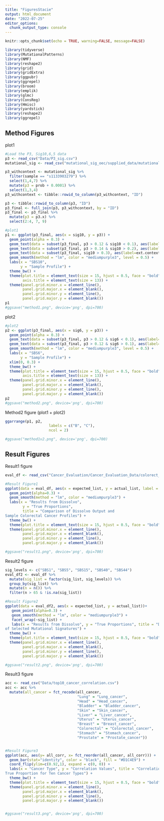 ```yaml
---
title: "FiguresStacie"
output: html_document
date: "2022-07-25"
editor_options: 
  chunk_output_type: console
---
```


```r
knitr::opts_chunk$set(echo = TRUE, warning=FALSE, message=FALSE)

library(tidyverse)
library(MutationalPatterns)
library(NMF)
library(reshape2)
library(grid)
library(gridExtra)
library(ggpubr)
library(ggrepel)
library(broom)
library(emplik)
library(glmc)
library(ConsReg)
library(Hmisc)
library(yardstick)
library(reshape2)
library(ggrepel)
```

## Method Figures
plot1
```r
#Load the P3, Sig10,6,5 data
p3 <- read_csv("Data/P3_sig.csv")
mutational_sig <- read_csv("mutational_sig_oec/supplied_data/mutational.sig.csv")

p3_withcontext <- mutational_sig %>%
  filter(sample == "s1133903279") %>%
  select(1,4,7) %>%
  mutate(p3 = prob + 0.0001) %>%
  select(1,3,4)
p3_withcontext <- tibble::rowid_to_column(p3_withcontext, "ID")

p3 <- tibble::rowid_to_column(p3, "ID")
p3_final <- full_join(p3, p3_withcontext, by = "ID")
p3_final <- p3_final %>%
  mutate(p3 = p3.x) %>%
  select(2:4, 7, 9)

#plot1
p1 <- ggplot(p3_final, aes(x = sig10, y = p3)) +
  geom_point(alpha = 0.3) + 
  geom_text(data = subset(p3_final, p3 > 0.12 & sig10 < 0.1), aes(label=ext.context), vjust = 2, hjust = -0.25) +
  geom_text(data = subset(p3_final, p3 > 0.14 & sig10 > 0.2), aes(label=ext.context), vjust = 2) +
  geom_text(data = subset(p3_final, sig10 > 0.3), aes(label=ext.context), vjust = 2, hjust = 1) +
  geom_smooth(method = "lm", color = "mediumpurple3", level = 0.5) +
  labs(x = "SBS10",
       y = "Sample Profile") +
  theme_bw() +
  theme(plot.title = element_text(size = 15, hjust = 0.5, face = "bold"),
        axis.title = element_text(size = 13)) +
  theme(panel.grid.minor.x = element_line(),
        panel.grid.major.x = element_blank(),
        panel.grid.minor.y = element_line(),
        panel.grid.major.y = element_blank())
p1
#ggsave("method1.png", device='png', dpi=700)
```

plot2
```r
#plot2
p2 <- ggplot(p3_final, aes(x = sig6, y = p3)) +
  geom_point(alpha = 0.3) +
  geom_text(data = subset(p3_final, p3 > 0.12 & sig6 < 0.1), aes(label=ext.context), vjust = 2) +
  geom_text(data = subset(p3_final, p3 > 0.12 & sig6 > 0.1), aes(label=ext.context), vjust = 2) +
  geom_smooth(method = "lm", color = "mediumpurple3", level = 0.5) +
  labs(x = "SBS6",
       y = "Sample Profile") +
  xlim(0, 0.3) +
  theme_bw() +
  theme(plot.title = element_text(size = 15, hjust = 0.5, face = "bold"),
        axis.title = element_text(size = 13)) +
  theme(panel.grid.minor.x = element_line(),
        panel.grid.major.x = element_blank(),
        panel.grid.minor.y = element_line(),
        panel.grid.major.y = element_blank())
p2
#ggsave("method2.png", device='png', dpi=700)
```

Method2 figure (plot1 + plot2)
```r
ggarrange(p1, p2,
                    labels = c("B", "C"),
                    ncol = 2)

#ggsave("method1v2.png", device='png', dpi=700)
```


## Result Figures
Result1 figure
```r
eval_df <- read_csv("Cancer_Evaluation/Cancer_Evaluation_Data/colorect_cancer_evaluation.csv")

#Result Figure1
ggplot(data = eval_df, aes(x = expected_list, y = actual_list, label = sig_list))+
  geom_point(alpha=0.3) +
  geom_smooth(method = "lm", color = "mediumpurple3") +
  labs(x = "Results from Dissolvo", 
        y = "True Proportions",
        title = "Comparison of Dissolvo Output and 
Sample Colorectal Cancer Profiles") +
  theme_bw() +
  theme(plot.title = element_text(size = 15, hjust = 0.5, face = "bold")) +
  theme(panel.grid.minor.x = element_line(),
        panel.grid.major.x = element_blank(),
        panel.grid.minor.y = element_line(),
        panel.grid.major.y = element_blank())

#ggsave("result1.png", device='png', dpi=700)
```

Result2 figure
```r
sig_levels <- c("SBS1", "SBS5", "SBS15", "SBS40", "SBS44")
eval_df2 <- eval_df %>%
  mutate(sig_list = factor(sig_list, sig_levels)) %>%
  group_by(sig_list) %>%
  mutate(n = n()) %>%
  filter(n > 65 & !is.na(sig_list))

#Result Figure2
ggplot(data = eval_df2, aes(x = expected_list, y = actual_list))+
   geom_point(alpha=0.3) +
   geom_smooth(method = "lm", color = "mediumpurple3") +
   facet_wrap(~sig_list) +
   labs(x = "Results from Dissolvo", y = "True Proportions", title = "Dissolvo Output and Sample Profiles
of Selected Mutational Signatures") +
  theme_bw() +
  theme(plot.title = element_text(size = 15, hjust = 0.5, face = "bold")) +
  theme(panel.grid.minor.x = element_line(),
        panel.grid.major.x = element_blank(),
        panel.grid.minor.y = element_line(),
        panel.grid.major.y = element_blank())

#ggsave("result2.png", device='png', dpi=700)
```

Result3 figure
```r
acc <- read_csv("Data/top10_cancer_correlation.csv")
acc <- acc %>%
  mutate(all_cancer = fct_recode(all_cancer,
                                 "Lung" = "Lung_cancer",
                                 "Head" = "Head_cancer",
                                 "Bladder" = "Bladder_cancer", 
                                 "Skin" = "Skin_cancer",
                                 "Liver" = "Liver_cancer",
                                 "Uterus" = "Uterus_cancer",
                                 "Breast" = "Breast_cancer",
                                 "Colorectal" = "Colorectal_cancer", 
                                 "Stomach" = "Stomach_cancer",
                                 "Prostate" = "Prostate_cancer"))


#Result Figure3
ggplot(acc, aes(y= all_corr, x= fct_reorder(all_cancer, all_corr))) + 
  geom_bar(stat="identity", color = "black", fill = "#D1C4E9") +
  coord_flip(ylim=c(0.92,1), expand = c(0, 0)) +
  labs(x = "Cancer Type", y = "Correlation Values", title = "Correlations between Dissolvo and 
True Proportion for Ten Cancer Types") +
  theme_bw() +
  theme(plot.title = element_text(size = 15, hjust = 0.5, face = "bold")) +
  theme(panel.grid.minor.x = element_line(),
        panel.grid.major.x = element_blank(),
        panel.grid.minor.y = element_line(),
        panel.grid.major.y = element_blank())


#ggsave("result3.png", device='png', dpi=700)
```


